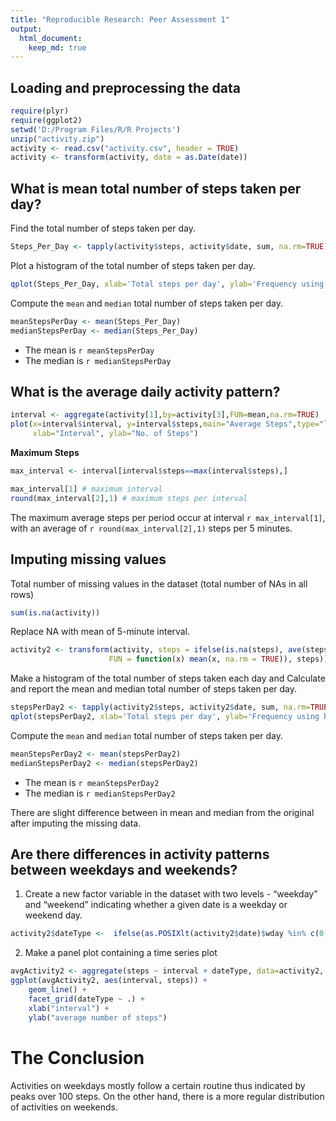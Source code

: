 ---
title: "Reproducible Research: Peer Assessment 1"
output: 
  html_document:
    keep_md: true
---


## Loading and preprocessing the data

```{r}
require(plyr)
require(ggplot2)
setwd('D:/Program Files/R/R Projects')
unzip("activity.zip")
activity <- read.csv("activity.csv", header = TRUE)
activity <- transform(activity, date = as.Date(date))
```

## What is mean total number of steps taken per day?

Find the total number of steps taken per day.
```{r}
Steps_Per_Day <- tapply(activity$steps, activity$date, sum, na.rm=TRUE)
```

Plot a histogram of the total number of steps taken per day.
```{r}
qplot(Steps_Per_Day, xlab='Total steps per day', ylab='Frequency using binwith 1000', binwidth=1000)

```

Compute the `mean` and `median` total number of steps taken per day.
```{r}
meanStepsPerDay <- mean(Steps_Per_Day)
medianStepsPerDay <- median(Steps_Per_Day)
```

- The mean is `r meanStepsPerDay`
- The median is `r medianStepsPerDay`

## What is the average daily activity pattern?
```{r}
interval <- aggregate(activity[1],by=activity[3],FUN=mean,na.rm=TRUE)
plot(x=interval$interval, y=interval$steps,main="Average Steps",type="l",
     xlab="Interval", ylab="No. of Steps")
```

**Maximum Steps**

```{r}
max_interval <- interval[interval$steps==max(interval$steps),]

max_interval[1] # maximum interval
round(max_interval[2],1) # maximum steps per interval
```

The maximum average steps per period occur at interval `r max_interval[1]`, with an average of `r round(max_interval[2],1)` steps per 5 minutes.

## Imputing missing values

Total number of missing values in the dataset (total number of NAs in all rows)
```{r,echo=TRUE}
sum(is.na(activity))
```
Replace NA with mean of 5-minute interval.
```{r}
activity2 <- transform(activity, steps = ifelse(is.na(steps), ave(steps, interval, 
                      FUN = function(x) mean(x, na.rm = TRUE)), steps))
```
Make a histogram of the total number of steps taken each day and Calculate and report the mean and median total number of steps taken per day.

```{r}
stepsPerDay2 <- tapply(activity2$steps, activity2$date, sum, na.rm=TRUE)
qplot(stepsPerDay2, xlab='Total steps per day', ylab='Frequency using binwith 1000', binwidth=1000)
```
Compute the `mean` and `median` total number of steps taken per day.
```{r}
meanStepsPerDay2 <- mean(stepsPerDay2)
medianStepsPerDay2 <- median(stepsPerDay2)
```
- The mean is `r meanStepsPerDay2`
- The median is `r medianStepsPerDay2`

There are slight difference between in mean and median from the original after imputing the missing data.

## Are there differences in activity patterns between weekdays and weekends?

1. Create a new factor variable in the dataset with two levels - "weekday" and "weekend" indicating whether a given date is a weekday or weekend day.

```{r}
activity2$dateType <-  ifelse(as.POSIXlt(activity2$date)$wday %in% c(0,6), 'weekend', 'weekday')
```

2. Make a panel plot containing a time series plot

```{r}
avgActivity2 <- aggregate(steps ~ interval + dateType, data=activity2, mean)
ggplot(avgActivity2, aes(interval, steps)) + 
    geom_line() + 
    facet_grid(dateType ~ .) +
    xlab("interval") + 
    ylab("average number of steps")
```
# The Conclusion
Activities on weekdays mostly follow a certain routine thus indicated by peaks over 100 steps. On the other hand, there is a more regular distribution of activities on weekends.